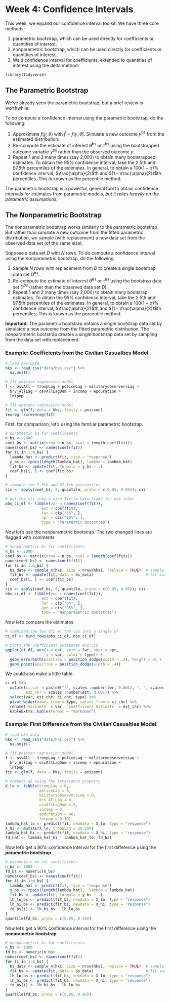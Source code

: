 
# Week 4: Confidence Intervals

This week, we expand our confidence interval toolkit. We have three core methods:

1. parametric bootstrap, which can be used directly for coefficients or quantities of interest.
1. nonparametric bootstrap, which can be used directly for coefficients or quantities of interest.
1. Wald confidence interval for coefficients, extended to quantities of interest using the delta method.


```r
library(tidyverse)
```

## The Parametric Bootstrap

We've already seen the parametric bootstrap, but a brief review is worthwhile.

To do compute a confidence interval using the parametric bootstrap, do the following: 

1. Approximate $f(y; \theta)$ with $\hat{f} = f(y; \hat{\theta})$. Simulate a new outcome $y^{\text{bs}}$ from the estimated distribution. 
1. Re-compute the estimate of interest $\hat{\theta}^{\text{bs}}$ or $\hat{\tau}^{\text{bs}}$ using the bootstrapped outcome variable $y^{\text{bs}}$ rather than the observed outcome $y$.
1. Repeat 1 and 2 many times (say 2,000) to obtain many bootstrapped estimates. To obtain the 95% confidence interval, take the 2.5th and 97.5th percentiles of the estimates. In general, to obtain a $100(1 - \alpha)\%$ confidence interval, $\frac{\alpha}{2}$th and $(1 - \frac{\alpha}{2})$th percentiles. This is known as the percentile method.

The parametric bootstrap is a powerful, general tool to obtain confidence intervals for estimates from parametric models, *but it relies heavily on the parametric assumptions*.

## The *Non*parametric Bootstrap

The nonparametric bootstrap works similarly to the parametric bootstrap. But rather than simulate a new outcome from the fitted parametric distribution, we sample (with replacement) a new data set from the observed data set (of the same size).

Suppose a data set $D$ with $N$ rows. To do compute a confidence interval using the *non*parametric bootstrap, do the following: 

1. Sample $N$ rows with replacement from $D$ to create a single bootstrap data set $D^{bs}$. 
1. Re-compute the estimate of interest $\hat{\theta}^{\text{bs}}$ or $\hat{\tau}^{\text{bs}}$ using the bootstrap data set $D^{bs}$ (rather than the observed data set $D$).
1. Repeat 1 and 2 many times (say 2,000) to obtain many bootstrap estimates. To obtain the 95% confidence interval, take the 2.5th and 97.5th percentiles of the estimates. In general, to obtain a $100(1 - \alpha)\%$ confidence interval, $\frac{\alpha}{2}$th and $(1 - \frac{\alpha}{2})$th percentiles. This is known as the percentile method.

**Important**: The parametric bootstrap obtains a single bootstrap data set by simulated a new outcome from the fitted parametric distribution. The *non*parametric bootstrap creates a single bootstrap data set by sampling from the data set with replacement.

### Example: Coefficients from the Civilian Casualties Model

```r
# load hks data
hks <- read_csv("data/hks.csv") %>%
  na.omit()

# fit poisson regression model
f <- osvAll ~ troopLag + policeLag + militaryobserversLag + 
  brv_AllLag + osvAllLagDum + incomp + epduration + 
  lntpop

# fit poisson regression model
fit <- glm(f, data = hks, family = poisson)
texreg::screenreg(fit)
```

First, for comparison, let's using the familiar parametric bootstrap.

```r
# parametric bs for coefficients
n_bs <- 2000
coef_bs <- matrix(nrow = n_bs, ncol = length(coef(fit)))
names(coef_bs) <- names(coef(fit))
for (i in 1:n_bs) {
  lambda_hat <- predict(fit, type = "response")
  y_bs <- rpois(length(lambda_hat), lambda = lambda_hat)
  fit_bs <- update(fit, formula = y_bs ~ .)
  coef_bs[i, ] <- coef(fit_bs)
}

# compute the 2.5th and 97.5th percentiles
cis <- apply(coef_bs, 2, quantile, probs = c(0.05, 0.95)); cis

# put the cis into a nice little data frame for use later
pbs_ci_df <- tibble(var = names(coef(fit)),
                est = coef(fit),
                lwr = cis["5%", ],
                upr = cis["95%", ], 
                type = "Parametric Bootstrap")
```

Now let's use the nonparametric bootstrap. The *two* changed lines are flagged with comments

```r
# nonparametric bs for coefficients
n_bs <- 2000  
coef_bs <- matrix(nrow = n_bs, ncol = length(coef(fit)))
names(coef_bs) <- names(coef(fit))
for (i in 1:n_bs) {
  bs_data <- sample_n(hks, size = nrow(hks), replace = TRUE)  # sample from hks w/ repl.
  fit_bs <- update(fit, data = bs_data)                       # fit same model on resampled data
  coef_bs[i, ] <- coef(fit_bs)
}
cis <- apply(coef_bs, 2, quantile, probs = c(0.05, 0.95)); cis
nbs_ci_df <- tibble(var = names(coef(fit)),
                est = coef(fit),
                lwr = cis["5%", ],
                upr = cis["95%", ], 
                type = "Nonparametric Bootstrap")
```

Now let's compare the estimates.

```r
# combined the two dfs w/ the cis into a single df
ci_df <- bind_rows(pbs_ci_df, nbs_ci_df)

# plots the coefficient estimates and cis
ggplot(ci_df, aes(x = est, xmin = lwr, xmax = upr,
                  y = var, color = type)) + 
  geom_errorbarh(position = position_dodge(width = .4), height = 0) + 
  geom_point(position = position_dodge(width = .4))
```

We could also make a little table.

```r
ci_df %>%
  mutate(ci_chr = paste0("[", scales::number(lwr, 0.001), ", ", scales::number(upr, 0.001), "]"), 
         est_chr = scales::number(est, 0.001)) %>%
  select(var, est_chr, ci_chr, type) %>%
  pivot_wider(names_from = type, values_from = ci_chr) %>%
  rename(`Variable` = var, `Coefficient Estimate` = est_chr) %>%
  kableExtra::kable(format = "markdown")
```

### Example: First Difference from the Civilian Casualties Model

```r
# load hks data
hks <- read_csv("data/hks.csv") %>%
  na.omit()

# fit poisson regression model
f <- osvAll ~ troopLag + policeLag + militaryobserversLag + 
  brv_AllLag + osvAllLagDum + incomp + epduration + 
  lntpop
fit <- glm(f, data = hks, family = poisson)

# compute qi using the invariance property
X_lo <- tibble(troopLag = 0,
               policeLag = 0, 
               militaryobserversLag = 0, 
               brv_AllLag = 0,
               osvAllLagDum = 0, 
               incomp = 2,
               epduration = 46,
               lntpop = 9.19)
lambda_hat_lo <- predict(fit, newdata = X_lo, type = "response")
X_hi <- mutate(X_lo, troopLag = 29.209)
lambda_hat_hi <- predict(fit, newdata = X_hi, type = "response")
fd_hat <- lambda_hat_hi - lambda_hat_lo; fd_hat
```

Now let's get a 90% confidence interval for the first difference using the **parametric bootstrap**.

```r
# parametric bs for coefficients
n_bs <- 1000
fd_bs <- numeric(n_bs)
names(coef_bs) <- names(coef(fit))
for (i in 1:n_bs) {
  lambda_hat <- predict(fit, type = "response")
  y_bs <- rpois(length(lambda_hat),  lambda = lambda_hat)
  fit_bs <- update(fit, formula = y_bs ~ .)
  lh_lo_bs <- predict(fit_bs, newdata = X_lo, type = "response")
  lh_hi_bs <- predict(fit_bs, newdata = X_hi, type = "response")
  fd_bs[i] <- lh_hi_bs - lh_lo_bs
}
quantile(fd_bs, probs = c(0.05, 0.95))
```

Now let's get a 90% confidence interval for the first difference using the **nonarametric bootstrap**.

```r
# nonparametric bs for coefficients
n_bs <- 1000
fd_bs <- numeric(n_bs)
names(coef_bs) <- names(coef(fit))
for (i in 1:n_bs) {
  bs_data <- sample_n(hks, size = nrow(hks), replace = TRUE)  # sample from hks w/ repl.
  fit_bs <- update(fit, data = bs_data)                       # fit same model on resampled data
  lh_lo_bs <- predict(fit_bs, newdata = X_lo, type = "response")
  lh_hi_bs <- predict(fit_bs, newdata = X_hi, type = "response")
  fd_bs[i] <- lh_hi_bs - lh_lo_bs
}
quantile(fd_bs, probs = c(0.05, 0.95))
```

